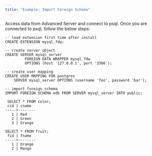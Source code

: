 ```yaml
---
title: "Example: Import Foreign Schema"
---
```


<div id="example_import_foreign_schema" class="registered_link"></div>


Access data from Advanced Server and connect to psql. Once you are connected to psql, follow the below steps:

``` text
-- load extension first time after install
CREATE EXTENSION mysql_fdw;

-- create server object
CREATE SERVER mysql_server
         FOREIGN DATA WRAPPER mysql_fdw
         OPTIONS (host '127.0.0.1', port '3306');

-- create user mapping
CREATE USER MAPPING FOR postgres
    SERVER mysql_server OPTIONS (username 'foo', password 'bar');

-- import foreign schema
IMPORT FOREIGN SCHEMA edb FROM SERVER mysql_server INTO public;

 SELECT * FROM color;
 cid | cname
-----+--------
   1 | Red
   2 | Green
   3 | Orange

SELECT * FROM fruit;
 fid | fname
-----+--------
   1 | Orange
   2 | Mango
```
